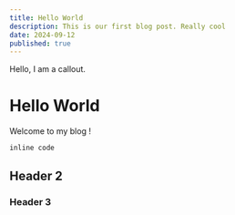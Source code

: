 ```yaml
---
title: Hello World
description: This is our first blog post. Really cool
date: 2024-09-12
published: true
---
```


<Callout type="warning">
Hello, I am a callout.
</Callout>

# Hello World

Welcome to my blog !

`inline code`

## Header 2

### Header 3